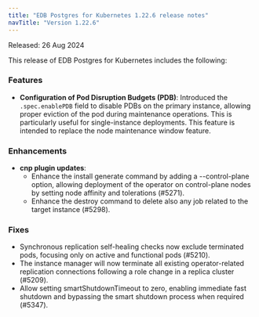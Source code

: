 ```yaml
---
title: "EDB Postgres for Kubernetes 1.22.6 release notes"
navTitle: "Version 1.22.6"
---
```


Released: 26 Aug 2024

This release of EDB Postgres for Kubernetes includes the following:

### Features

* **Configuration of Pod Disruption Budgets (PDB)**: Introduced the `.spec.enablePDB` field to disable PDBs on the primary instance, allowing proper eviction of the pod during maintenance operations. This is particularly useful for single-instance deployments. This feature is intended to replace the node maintenance window feature.

### Enhancements

* **cnp plugin updates**: 
  * Enhance the install generate command by adding a --control-plane option, allowing deployment of the operator on control-plane nodes by setting node affinity and tolerations (\#5271).
  * Enhance the destroy command to delete also any job related to the target instance (\#5298).

### Fixes

* Synchronous replication self-healing checks now exclude terminated pods, focusing only on active and functional pods (\#5210).
* The instance manager will now terminate all existing operator-related replication connections following a role change in a replica cluster (\#5209).
* Allow setting smartShutdownTimeout to zero, enabling immediate fast shutdown and bypassing the smart shutdown process when required (\#5347).